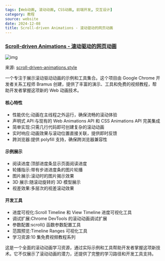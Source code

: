 ```yaml
---
tags: [Web动画, 滚动动画, CSS动画, 前端开发, 交互设计]
category: 教程
source: website
date: 2024-12-08
title: Scroll-driven Animations - 滚动驱动的网页动画
---
```


### [Scroll-driven Animations - 滚动驱动的网页动画](https://scroll-driven-animations.style/)

![img](https://img.mengpeng.tech/i/2024/12/07/67544d5541f88.webp)

来源: [scroll-driven-animations.style](https://scroll-driven-animations.style/)

一个专注于展示滚动驱动动画的示例和工具集合。这个项目由 Google Chrome 开发者关系工程师 Bramus 创建，提供了丰富的演示、工具和免费的视频教程，帮助开发者掌握这项新的 Web 动画技术。

#### 核心特性
- 性能优化:动画在主线程之外运行，确保流畅的滚动体验
- 声明式 API:与现有的 Web Animations API 和 CSS Animations API 完美集成
- 简单实现:只需几行代码即可创建复杂的滚动动画
- 实时响应:动画效果与滚动位置直接关联，提供即时反馈
- 跨浏览器:提供 polyfill 支持，确保跨浏览器兼容性

#### 示例展示
- 阅读进度:顶部进度条显示页面阅读进度
- 轮播指示:带有步进进度条的图片轮播
- 图片展示:滚动时的图片揭示效果
- 3D 展示:随滚动旋转的 3D 模型展示
- 视差效果:多层次的视差滚动效果

#### 开发工具
- 进度可视化:Scroll Timeline 和 View Timeline 进度可视化工具
- 调试扩展:Chrome DevTools 的滚动动画调试扩展
- 参数配置:scroll() 函数参数配置工具
- 范围预览:Timeline Ranges 可视化工具
- 学习资源:10 集免费视频教程系列

这是一个全面的滚动动画学习资源，通过实际示例和工具帮助开发者掌握这项新技术。它不仅展示了滚动动画的潜力，还提供了完整的学习路径和开发工具支持。 